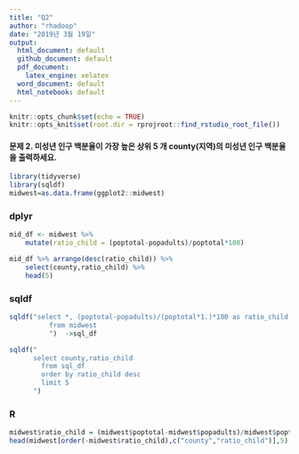 ```yaml
---
title: "Q2"
author: "rhadoop"
date: "2019년 3월 19일"
output: 
  html_document: default
  github_document: default
  pdf_document: 
    latex_engine: xelatex
  word_document: default
  html_notebook: default  
---
```


```r
knitr::opts_chunk$set(echo = TRUE)
knitr::opts_knit$set(root.dir = rprojroot::find_rstudio_root_file())
```

#### 문제 2. 미성년 인구 백분율이 가장 높은 상위 5 개 county(지역)의 미성년 인구 백분율을 출력하세요. 

```r
library(tidyverse)
library(sqldf)
midwest=as.data.frame(ggplot2::midwest)
```

### dplyr
```r
mid_df <- midwest %>%
    mutate(ratio_child = (poptotal-popadults)/poptotal*100) 

mid_df %>% arrange(desc(ratio_child)) %>% 
    select(county,ratio_child) %>% 
    head(5)    
```
### sqldf
```r
sqldf("select *, (poptotal-popadults)/(poptotal*1.)*100 as ratio_child
          from midwest
          ")  ->sql_df

sqldf("
      select county,ratio_child
        from sql_df
        order by ratio_child desc
        limit 5 
      ")

```
### R
```r
midwest$ratio_child = (midwest$poptotal-midwest$popadults)/midwest$poptotal*100
head(midwest[order(-midwest$ratio_child),c("county","ratio_child")],5)
```
